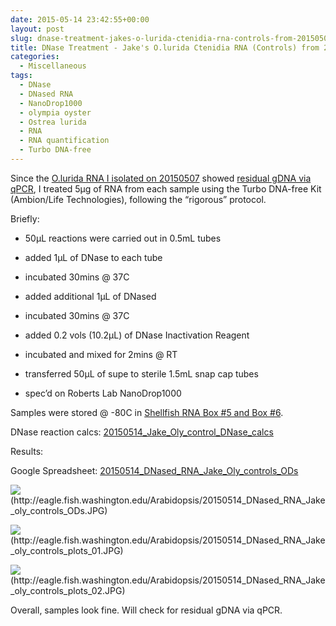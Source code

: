 ```yaml
---
date: 2015-05-14 23:42:55+00:00
layout: post
slug: dnase-treatment-jakes-o-lurida-ctenidia-rna-controls-from-20150507
title: DNase Treatment - Jake's O.lurida Ctenidia RNA (Controls) from 20150507
categories:
  - Miscellaneous
tags:
  - DNase
  - DNased RNA
  - NanoDrop1000
  - olympia oyster
  - Ostrea lurida
  - RNA
  - RNA quantification
  - Turbo DNA-free
---
```


Since the [O.lurida RNA I isolated on 20150507](https://robertslab.github.io/sams-notebook/2015/05/07/rna-isolation-jakes-o-lurida-ctenidia-control-from-20150422.html) showed [residual gDNA via qPCR](https://robertslab.github.io/sams-notebook/2015/05/12/qpcr-jake-o-lurida-ctenidia-rna-control-samples-from-20150507.html), I treated 5μg of RNA from each sample using the Turbo DNA-free Kit (Ambion/Life Technologies), following the "rigorous" protocol.

Briefly:




    
  * 50μL reactions were carried out in 0.5mL tubes

    
  * added 1μL of DNase to each tube

    
  * incubated 30mins @ 37C

    
  * added additional 1μL of DNased

    
  * incubated 30mins @ 37C

    
  * added 0.2 vols (10.2μL) of DNase Inactivation Reagent

    
  * incubated and mixed for 2mins @ RT

    
  * transferred 50μL of supe to sterile 1.5mL snap cap tubes

    
  * spec'd on Roberts Lab NanoDrop1000



Samples were stored @ -80C in [Shellfish RNA Box #5 and Box #6](https://docs.google.com/spreadsheet/ccc?key=0AmS_90rPaQMzcHdyU1d0MDVMLWpaTWdadnJSd0M4UUE&usp=sharing).

DNase reaction calcs: [20150514_Jake_Oly_control_DNase_calcs](https://docs.google.com/spreadsheets/d/1KS3tJand0vKSs6ZJk9t-hChZYmM0--RhcXiR8gDOlYo/edit?usp=sharing)







Results:



Google Spreadsheet: [20150514_DNased_RNA_Jake_Oly_controls_ODs](https://docs.google.com/spreadsheets/d/1vblT6zrN89k0RNi5XM1e6uaZvso1ZFCSvyIsnhhlU9E/edit?usp=sharing)



![](https://eagle.fish.washington.edu/Arabidopsis/20150514_DNased_RNA_Jake_oly_controls_ODs.JPG)(http://eagle.fish.washington.edu/Arabidopsis/20150514_DNased_RNA_Jake_oly_controls_ODs.JPG)



![](https://eagle.fish.washington.edu/Arabidopsis/20150514_DNased_RNA_Jake_oly_controls_plots_01.JPG)(http://eagle.fish.washington.edu/Arabidopsis/20150514_DNased_RNA_Jake_oly_controls_plots_01.JPG)



![](https://eagle.fish.washington.edu/Arabidopsis/20150514_DNased_RNA_Jake_oly_controls_plots_02.JPG)(http://eagle.fish.washington.edu/Arabidopsis/20150514_DNased_RNA_Jake_oly_controls_plots_02.JPG)



Overall, samples look fine. Will check for residual gDNA via qPCR.
